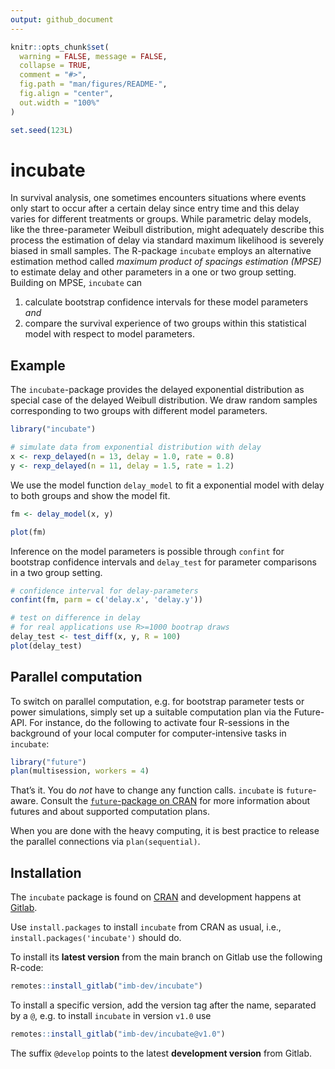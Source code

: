 ```yaml
---
output: github_document
---
```


<!-- README.md is generated from README.Rmd. Please edit that file -->

```r
knitr::opts_chunk$set(
  warning = FALSE, message = FALSE,
  collapse = TRUE,
  comment = "#>",
  fig.path = "man/figures/README-",
  fig.align = "center",
  out.width = "100%"
)

set.seed(123L)
```

# incubate

<!-- badges: start -->
<!-- badges: end -->

In survival analysis, one sometimes encounters situations where events only start to occur after a certain delay since entry time and this delay varies for different treatments or groups.
While parametric delay models, like the three-parameter Weibull distribution, might adequately describe this process the estimation of delay via standard maximum likelihood is severely biased in small samples.
The R-package `incubate` employs an alternative estimation method called *maximum product of spacings estimation (MPSE)* to estimate delay and other parameters in a one or two group setting.
Building on MPSE, `incubate` can

1. calculate bootstrap confidence intervals for these model parameters _and_
2. compare the survival experience of two groups within this statistical model with respect to model parameters.


## Example

The `incubate`-package provides the delayed exponential distribution as special case of the delayed Weibull distribution.
We draw random samples corresponding to two groups with different model parameters.

```r
library("incubate")

# simulate data from exponential distribution with delay
x <- rexp_delayed(n = 13, delay = 1.0, rate = 0.8)
y <- rexp_delayed(n = 11, delay = 1.5, rate = 1.2)
```


We use the model function `delay_model` to fit a exponential model with delay to both groups and show the model fit.

```r
fm <- delay_model(x, y)

plot(fm)
```

Inference on the model parameters is possible through `confint` for bootstrap confidence intervals and `delay_test` for parameter comparisons in a two group setting.

```r
# confidence interval for delay-parameters
confint(fm, parm = c('delay.x', 'delay.y'))

# test on difference in delay
# for real applications use R>=1000 bootrap draws
delay_test <- test_diff(x, y, R = 100)
plot(delay_test)
```


## Parallel computation

To switch on parallel computation, e.g. for bootstrap parameter tests or power simulations, simply set up a suitable computation plan via the Future-API.
For instance, do the following to activate four R-sessions in the background of your local computer for computer-intensive tasks in `incubate`:

```r
library("future")
plan(multisession, workers = 4)
```

That's it. You do *not* have to change any function calls. `incubate` is `future`-aware.
Consult the [`future`-package on CRAN](https://CRAN.R-project.org/package=future) for more information about futures and about supported computation plans.

When you are done with the heavy computing, it is best practice to release the parallel connections via `plan(sequential)`.


## Installation

The `incubate` package is found on [CRAN](https://CRAN.R-project.org/package=incubate)
and development happens at [Gitlab](https://gitlab.com/imb-dev/incubate).

Use `install.packages` to install `incubate` from CRAN as usual, i.e., `install.packages('incubate')` should do.

To install its **latest version** from the main branch on Gitlab use the following R-code:

``` r
remotes::install_gitlab("imb-dev/incubate")
```

To install a specific version, add the version tag after the name, separated by a `@`, e.g. to install `incubate` in version `v1.0` use

``` r
remotes::install_gitlab("imb-dev/incubate@v1.0")
```

The suffix `@develop` points to the latest **development version** from Gitlab.
